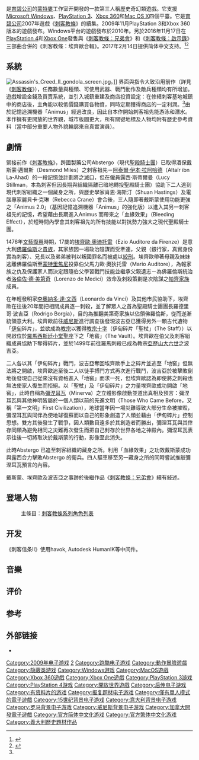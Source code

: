 {{NoteTA
|T=zh-hans:刺客信条II;zh-hk:刺客教條II;zh-tw:刺客教條II;
|1=zh-hans:刺客信条;zh-hk:刺客教條;zh-tw:刺客教條;
|2=zh-hans:奥狄托雷;zh-hant:奧狄托雷
|G1=Games
}}
{{Infobox VG
| title        = 刺客信条II
| english      = Assassin's Creed II
| image = File:Assassins_Creed_2_Box_Art.jpg
| caption      =  《刺客信条II》封面
| developer    = [[育碧蒙特利尔|育碧蒙特利尔]]
| publisher    = [[育碧软件|育碧软件]]
| designer     = [[Patrice_Désilets|Patrice Désilets]]（创作总监）<ref name="gi-ac2">{{cite news |title=Assassin's Creed II |url=http://www.gameinformer.com/Magazine/Insider/Articles/Article/200905/A09.0414.1437.20481.htm |format=Fee required |pages=36–45 |work=[[Game_Informer|Game Informer]] |date=2009-04-16 |accessdate=2010-08-03 |archive-date=2009-04-20 |archive-url=https://web.archive.org/web/20090420130306/http://www.gameinformer.com/Magazine/Insider/Articles/Article/200905/A09.0414.1437.20481.htm }}</ref><br />Sébastien Puel（制作人）<ref name="gamersyde">{{cite web | url=http://www.gamersyde.com/news_7711_en.html | title=Assassin's Creed 2:Artwork and QA | work=Gamersyde | date=2009-04-17 | accessdate=2009-04-21 | archive-date=2015-11-27 | archive-url=https://web.archive.org/web/20151127035716/http://www.gamersyde.com/news_7711_en.html | dead-url=yes }}</ref><br />[[捷德·雷蒙德|捷德·雷蒙德]]（执行总监）<ref>{{cite web |url=http://www.youtube.com/watch?v=ZNJqa2rUdCY |title=Assassin's Creed 2 - Dev Diary #1 |accessdate=2009-05-07 |archive-date=2020-07-12 |archive-url=https://web.archive.org/web/20200712062843/https://www.youtube.com/watch?v=ZNJqa2rUdCY |dead-url=no }}</ref>
| composer     = [[Jesper_Kyd|Jesper Kyd]]<ref name="jesperkyd-preorder">{{cite web |url=http://assassinscreed.uk.ubi.com/assassins-creed-2/preorder.php |title=Assassin's Creed 2 Pre-Order |publisher=Assassinscreed.uk.ubi.com |date= |accessdate=2009-06-27 |archive-date=2009-11-17 |archive-url=https://web.archive.org/web/20091117045220/http://assassinscreed.uk.ubi.com/assassins-creed-2/preorder.php |dead-url=yes }}</ref>
| writer       = [[Corey_May|Corey May]]<ref name="jesperkyd-preorder"/>、Joshua Rubin、Jeffrey Yohalem
| series       = [[刺客信条系列|刺客信条系列]]
| engine       = [[Anvil引擎|Anvil引擎]]<ref>{{cite web |url=http://www.pcgameshardware.com/aid,684874/Assassins-Creed-2-Engine-detailed/News/ |title=PC Games Hardware: "Assassin's Creed 2: Engine detailed" |date=2009-05-19 |author=Bayer, Thilo |work=PC Games Hardware |accessdate=2010-08-03 |archive-date=2015-11-19 |archive-url=https://web.archive.org/web/20151119233202/http://www.pcgameshardware.com/aid,684874/Assassins-Creed-2-Engine-detailed/News/ |dead-url=no }}</ref>
| released     =  '''PlayStation 3'''、'''Xbox 360'''{{Vgrelease|NA|2009年11月17日<ref name="euro_g_date">{{cite web |author=Ellie Gibson |url=http://www.eurogamer.net/articles/e3-assassins-creed-2-gets-release-date |title=E3: Assassin's Creed 2 gets release date News // None /// Eurogamer - Games Reviews, News and More |publisher=Eurogamer.net |date=2009-06-02 |accessdate=2009-06-27 |archive-date=2015-06-29 |archive-url=https://web.archive.org/web/20150629204625/http://www.eurogamer.net/articles/e3-assassins-creed-2-gets-release-date |dead-url=no }}</ref>|EU|2009年11月19日<ref name="paldate">{{cite web |url=http://www.computerandvideogames.com/article.php?id=217432 |title=News: Assassin's Creed II gets Euro date |publisher=ComputerAndVideoGames.com |date=2009-06-12 |accessdate=2009-06-27 |archive-date=2009-06-15 |archive-url=https://web.archive.org/web/20090615063456/http://www.computerandvideogames.com/article.php?id=217432 |dead-url=no }}</ref>}}
'''Microsoft Windows'''{{Vgrelease|EU|2010年3月5日|NA|2010年3月9日}}
'''Mac OS X'''{{Vgrelease|EU|2010年9月<ref>{{cite web |url=http://www.joystiq.com/2010/07/22/splinter-cell-conviction-and-assassins-creed-2-sneaking-to-mac/ |title=Splinter Cell Conviction and Assassin's Creed 2 sneaking to Mac by September |publisher=Joystiq |date=2010-07-22 |accessdate=2010-07-24 |archive-url=https://web.archive.org/web/20100724070301/http://www.joystiq.com/2010/07/22/splinter-cell-conviction-and-assassins-creed-2-sneaking-to-mac/ |archive-date=2010-07-24 |dead-url=yes }}</ref><ref>{{Cite_web | url= http://store.steampowered.com/app/33230/?snr=1_7_7_230_150_14 | title = Steam 上的 Assassin's Creed 2 Deluxe Edition | publisher = Steam | accessdate=2016-10-19}}</ref>}}
| genre = [[第三人称游戏|第三人称]][[冒险游戏|冒险]]
| modes        = [[单人电子游戏|单人]]
| platforms    = {{spml|[[Mac_OS_X|Mac OS X]]|[[Microsoft_Windows|Microsoft Windows]]|[[PlayStation_3|PlayStation 3]]|[[Xbox_360|Xbox 360]]|[[Java_ME|Java ME]]|[[PlayStation_4|PlayStation 4]]|[[Xbox_One|Xbox One]]}}
}}

{{Vgname|刺客教條II|en=Assassin's Creed II|cn=刺客信条II|tw=刺客教條II|hk=tw}}是[[育碧公司|育碧公司]]的[[蒙特利尔|蒙特婁]]工作室开開發的一款第三人稱歷史奇幻類遊戲。它支援[[Microsoft_Windows|Microsoft Windows]]、[[PlayStation_3|PlayStation 3]]、[[Xbox_360|Xbox 360]]和[[Mac_OS_X|Mac OS X]]四個平臺。它是[[育碧公司|育碧公司]]2007年遊戲《[[刺客教條_(遊戲)|刺客教條]]》的續集。2009年11月PlayStation 3和Xbox 360版本的遊戲發布。Windows平台的遊戲發布於2010年。另於2016年11月17日在[[PlayStation_4|PlayStation 4]]和[[Xbox_One|Xbox One]]發售與《[[刺客教條：兄弟會|刺客教條：兄弟會]]》和《[[刺客教條：啟示錄|刺客教條：啟示錄]]》三部曲合併的《刺客教條：埃齊歐合輯》。2017年2月14日提供简体中文支持。<ref>{{Cite web |url = http://www.ubisoft.com.cn/news2/show/1301 |title = 《刺客信条2》首发简体中文 《刺客信条》电影今日全国上映 |author =  |date = 2017-02-24 |publisher = 育碧中国 |language = zh-cn |accessdate = 2017-11-04 |archive-date = 2019-06-12 |archive-url = https://web.archive.org/web/20190612004545/https://www.ubisoft.com.cn/news2/show/1301 |dead-url = no }}</ref><ref>{{Cite web |url = http://www.sohu.com/a/127242919_282865 |title = 育碧官方中文回归计划正式启动！ |author =  |date = 2017-02-25 |publisher = 搜狐 |language = zh-cn |accessdate = 2017-08-11 |archive-date = 2019-06-10 |archive-url = https://web.archive.org/web/20190610012225/http://www.sohu.com/a/127242919_282865 |dead-url = no }}</ref>

== 系統 ==
[[File:Assassin's_Creed_II_gondola_screen.jpg|thumb]]。]]
界面與指令大致沿用前作（詳見《[[刺客教條_(遊戲)|刺客教條]]》），任務數量與種類、可使用武器、戰鬥動作及敵兵種類均有所增加。遊戲增設金錢及買賣系統，並引入城鎮重建及商店投資設定：在修繕刺客基地城鎮中的商店後，主角能以較低價錢購買各物資，同時定期獲得商店的一定利潤。<ref name="gi-ac2"/>由於記憶追溯機器「Animus」經過改良，因此自本作開始刺客祖先能游泳和潛水。本作擁有更開放的世界觀，城市版圖更大，所有關键地標及人物均附有歷史參考資料（當中部分重要人物外貌輪廓來自真實演員）。

== 劇情 ==
緊接前作《[[刺客教條_(遊戲)|刺客教條]]》，跨國製藥公司Abstergo（現代[[聖殿騎士團|聖殿騎士團]]）已取得酒保戴斯蒙·邁爾斯（Desmond Miles）之刺客祖先－[[阿泰爾·伊本·拉阿哈德|阿泰爾·伊本·拉阿哈德]]（Altaïr ibn La-Ahad）的一段記憶並計劃將之滅口，但在僱員露西·斯蒂爾曼（Lucy Stillman，本為刺客但因長期與組織隔離已暗地轉投聖殿騎士團）協助下二人逃到現代刺客組織之一個藏身之所，與歷史學家肖恩·海斯汀（Shuan Hastings）及電腦專家麗貝卡·克琳（Rebecca Crane）會合後，三人隨即著戴斯蒙使用功能更強之「Animus 2.0」（基因記憶追溯機器「Animus」的強化版）以進入其另一刺客祖先的記憶，希望藉由長期進入Animus 而帶來之「血緣效果」（Bleeding Effect），於短時間內學會其刺客祖先的所有技能以對抗勢力強大之現代聖殿騎士團。

1476年[[文藝復興|文藝復興]]時期，17歲的[[埃齊歐·奧迪托雷|埃齊歐·奧迪托雷]]（Ezio Auditore da Firenze）是意大利[[佛羅倫斯|佛羅倫斯]]之[[貴族|貴族]]，其家族因一場政治陰謀而受牽連，父親（銀行家，真實身份實為刺客）、兄長以及弟弟被判以叛國罪名而被處以[[絞刑|絞刑]]。埃齊歐帶著母親及妹妹逃離佛羅倫斯至[[蒙特里焦尼|蒙特里焦尼]]投靠伯父馬力歐·奧狄托雷（Mario Auditore），為報家族之仇及保護家人而決定跟隨伯父學習戰鬥技能並繼承父親遺志－為佛羅倫斯統治者[[洛倫佐·德·美第奇|洛倫佐·德·美第奇]]（Lorenzo de Medici）效命及刺殺策劃是次陰謀之[[帕齊家族|帕齊家族]]成員。

在年輕發明家[[李奧納多·達·文西|李奧納多·達·文西]]（Leonardo da Vinci）及其他市民協助下，埃齊歐在往後20年間把相關成員逐一刺殺，並了解眾人之首為聖殿騎士團團長羅德里哥·波吉亞（Rodrigo Borgia），目的為推翻美第奇家族以佔領佛羅倫斯，從而遂漸統領意大利。埃齊歐前往[[威尼斯|威尼斯]]進行調查後發現波吉亞已獲得另外一顆古代遺物「[[伊甸|伊甸]]碎片」，並欲成為[[教宗|教宗]]以獲得[[教宗十字|教宗十字]]（伊甸碎片「聖杖」（The Staff））以開啟位於[[羅馬|羅馬]][[西斯廷小堂|西斯廷小堂]][[聖座|聖座]]下之「地窖」（The Vault）。埃齊歐在伯父及刺客組織成員協助下奪得碎片，並於1499年前往羅馬刺殺已成為教宗[[亞歷山大六世|亞歷山大六世]]之波吉亞。

二人各以其「伊甸碎片」戰鬥，波吉亞奪回埃齊歐手上之碎片並逃至「地窖」但無法將之開啟，埃齊歐追至後二人以徒手搏鬥方式再次進行戰鬥，波吉亞於被擊敗倒地後發現自己從來沒有資格進入「地窖」而求一死，但埃齊歐認為即使將之刺殺也無法使家人復生而拒絕。以「聖杖」及「伊甸碎片」之力量埃齊歐成功開啟「地窖」，此時自稱為[[彌涅耳瓦|彌涅耳瓦]]（Minerva）之立體影像啟動並道出真相及預言：彌涅耳瓦與其他神明皆屬於一個人類以前的先進文明（Those Who Came Before，又稱「第一文明」First Civilization），地球當年因一場災難導致大部分生命被摧毀，彌涅耳瓦與同伴為使地球復蘇而以自己的形象創造了人類並藉由「伊甸碎片」控制思想。雙方其後發生了戰爭，因人類數目遠多於其創造者而勝出，彌涅耳瓦與其倖存同類為避免相同之災難再次發生而把自己封存於世界各地之神殿內。彌涅耳瓦表示往後一切將取決於戴斯蒙的行動，影像至此消失。

此時Abstergo 已追至刺客組織的藏身之所。利用「血緣效果」之功效戴斯蒙成功與露西合力擊敗Abstergo 的衛兵。四人驅車移至另一藏身之所的同時嘗試推敲彌涅耳瓦預言的內容。

戴斯蒙、埃齊歐及波吉亞之事跡於後繼作品《[[刺客教條：兄弟會|刺客教條：兄弟會]]》續有敍述。

== 登場人物 ==

: 主條目：[[刺客教條系列角色列表|刺客教條系列角色列表]]

== 开发 ==
《刺客信条II》使用havok, Autodesk HumanIK等中间件。

== 音樂 ==
{{tracklist
| collapsed = yes
| headline  = ''Assassin's Creed II: Original Soundtrack''
| title1    = Earth
| note1     = 
| length1   = 3:58
| title2    = Venice Rooftops
| note2     = 
| length2   = 3:17
| title3    = Ezio's Family
| note3     = 
| length3   = 3:57
| title4    = Florence Tarantella
| note4     = 
| length4   = 1:51
| title5    = Home in Florence
| note5     = 
| length5   = 4:29
| title6    = Approaching Target 1
| note6     = 
| length6   = 3:35
| title7    = Approaching Target 2
| note7     = 
| length7   = 6:06
| title8    = Venice Fight
| note8     = 
| length8   = 2:01
| title9    = Florence Escape
| note9     = 
| length9   = 2:49
| title10   = Tour of Venice
| note10    = 
| length10  = 3:15
| title11   = Flight Over Venice 1
| note11    = 
| length11  = 5:09
| title12   = Back in Venice
| note12    = 
| length12  = 1:32
| title13   = Dream of Venice
| note13    = 
| length13  = 4:23
| title14   = Home of the Brotherhood
| note14    = 
| length14  = 3:26
| title15   = Leonardo's Inventions, Part 1
| note15    = 
| length15  = 2:11
| title16   = Venice Combat Low
| note16    = 
| length16  = 1:44
| title17   = Venice Escape
| note17    = 
| length17  = 3:26
| title18   = Darkness Falls in Florence
| note18    = 
| length18  = 4:05
| title19   = Sanctuary
| note19    = 
| length19  = 4:05
| title20   = The Madam
| note20    = 
| length20  = 1:04
| title21   = Approaching Target 3
| note21    = 
| length21  = 5:52
| title22   = Flight Over Venice 2
| note22    = 
| length22  = 5:18
| title23   = Ezio in Florence
| note23    = 
| length23  = 2:18
| title24   = Venice Industry
| note24    = 
| length24  = 3:09
| title25   = Stealth
| note25    = 
| length25  = 2:22
| title26   = Venice Combat
| note26    = 
| length26  = 2:03
| title27   = Notorious
| note27    = 
| length27  = 1:14
| title28   = Night Mission in Venice
| note28    = 
| length28  = 2:11
| title29   = Chariot Chase
| note29    = 
| length29  = 3:20
| title30   = The Plague
| note30    = 
| length30  = 3:30
| title31   = Wetlands Combat
| note31    = 
| length31  = 2:28
| title32   = Wetlands Escape
| note32    = 
| length32  = 2:36
| title33   = Leonardo's Inventions, Part 2
| note33    = 
| length33  = 2:47
| title34   = Hideout
| note34    = 
| length34  = 2:40
| title35   = The Animus 2.0
| note35    = 
| length35  = 4:14
}}
{{tracklist
| collapsed = yes
| headline  = ''Assassin's Creed II [Black Edition]: Original Soundtrack''
| title1    = Earth
| note1     = 
| length1   = 3:59
| title2    = Venice Rooftops
| note2     = 
| length2   = 3:18
| title3    = Ezio in Florence
| note3     = 
| length3   = 2:19
| title4    = Home in Florence
| note4     = 
| length4   = 5:02
| title5    = Ezio's Family
| note5     = 
| length5   = 4:21
| title6    = Sanctuary
| note6     = 
| length6   = 3:56
| title7    = Stealth
| note7     = 
| length7   = 2:20
| title8    = Florence Escape
| note8     = 
| length8   = 2:50
| title9    = Approaching Target 1
| note9     = 
| length9   = 3:34
| title10   = Approaching Target 2
| note10    = 
| length10  = 6:07
| title11   = Leonardo's Invention Part 1
| note11    = 
| length11  = 2:22
| title12   = Tour of Venice
| note12    = 
| length12  = 3:16
| title13   = Flight Over Venice
| note13    = 
| length13  = 4:50
| title14   = Darkness Falls
| note14    = 
| length14  = 4:05
}}

== 评价 ==
{{Video game reviews
| title = 
| MC = PS3: 91/100<ref name="metacriticps3">{{cite web |url=https://www.metacritic.com/game/playstation-3/assassins-creed-ii |title=Assassin's Creed II for PlayStation 3 Reviews |work=[[Metacritic|Metacritic]] |accessdate=2010-12-20 |archiveurl=https://web.archive.org/web/20110211015857/http://www.metacritic.com/game/playstation-3/assassins-creed-ii |archivedate=2011-02-11 |dead-url=no }}</ref><br />X360: 90/100<ref name="metacritic360">{{cite web |url=https://www.metacritic.com/game/xbox-360/assassins-creed-ii |title=Assassin's Creed II for Xbox 360 Reviews |work=[[Metacritic|Metacritic]] |accessdate=2010-12-20 |archiveurl=https://web.archive.org/web/20110829053442/http://www.metacritic.com/game/xbox-360/assassins-creed-ii |archivedate=2011-08-29 |dead-url=no }}</ref><br />PC: 86/100<ref>{{cite web |url=https://www.metacritic.com/game/pc/assassins-creed-ii |title=Assassin's Creed II for PC Reviews |work=[[Metacritic|Metacritic]] |accessdate=2010-12-20 |archiveurl=https://web.archive.org/web/20110929173426/http://www.metacritic.com/game/pc/assassins-creed-ii |archivedate=2011-09-29 |dead-url=no }}</ref>
| 1UP = A-<ref>{{cite web |url=http://www.1up.com/reviews/assassin-creed-2-review |title=Assassin's Creed 2 Review for the PS3, Xbox 360 |author=Parish, Jeremy |date=2009-11-17 |work=1up.com |accessdate=2010-01-11 |archive-url=https://web.archive.org/web/20120121223357/http://www.1up.com/reviews/assassin-creed-2-review |archive-date=2012-01-21 |dead-url=no }}</ref>
| CVG = 9.4/10<ref>{{cite web |url=http://www.computerandvideogames.com/article.php?id=227512 |title=Assassins Creed 2 Review |author=Robinson, Andy |date=2009-11-17 |work=Computerandvideogames.com |accessdate=2010-01-11 |archiveurl=https://web.archive.org/web/20100102111822/http://computerandvideogames.com/article.php?id=227512 |archivedate=2010-01-02 |dead-url=no }}</ref>
| Edge = 8/10<ref>{{cite web |url=http://www.next-gen.biz/reviews/review-assassins-creed-ii?page=2 |archive-url=https://archive.today/20120703164132/http://www.next-gen.biz/reviews/review-assassins-creed-ii?page=2 |dead-url=yes |archive-date=2012-07-03 |title=Review: Assassin's Creed II |date=2009-11-17 |work=Edge |accessdate=2020-05-02 }}</ref>
| GI = 9.5/10<ref name="GIRev">{{cite web |url=http://gameinformer.com/games/assassins_creed_ii/b/ps3/archive/2009/11/17/review.aspx |title=Ubisoft Gets The Sequel Right — Assassin's Creed II — PlayStation 3 |work=Gameinformer |date=2009-11-17 |author=Miller, Matt |accessdate=2010-01-11 |archiveurl=https://web.archive.org/web/20100106032518/http://gameinformer.com/games/assassins_creed_ii/b/ps3/archive/2009/11/17/review.aspx |archivedate=2010-01-06 |dead-url=no }}</ref>
| GamePro = {{Rating|5|5}}<ref>{{cite web |url=http://www.gamepro.com/article/reviews/212960/assassins-creed-2/ |title=Assassin's Creed 2 Review |author=Davison, John |date=2009-11-17 |work=Gamepro |accessdate=2010-01-11 |archiveurl=https://web.archive.org/web/20100121133711/http://www.gamepro.com/article/reviews/212960/assassins-creed-2/ |archivedate=2010-01-21 |dead-url=no }}</ref>
| GSpot = PS3/X360: 9/10<ref>{{cite web |url=http://www.gamespot.com/xbox360/action/assassinscreed2/review.html |title=Assassin's Creed II Review |work=Gamespot |author="VanOrd, Kevin |date=2009-11-17 |accessdate=2010-01-11 |archiveurl=https://web.archive.org/web/20100224100900/http://www.gamespot.com/xbox360/action/assassinscreed2/review.html |archivedate=2010-02-24 |dead-url=no }}</ref><br />PC: 8/10
| GSpy = {{Rating|5|5}}<ref name="GameSpy review">{{cite web |url=http://ps3.gamespy.com/playstation-3/assassins-creed-2/1046764p1.html |title=The Consensus: Assassin's Creed II Review |last=Tuttle |first=Will |publisher=[[GameSpy|GameSpy]] |date=2009-11-17 |accessdate=2010-01-17 |dead-url=yes |archiveurl=https://web.archive.org/web/20091121040638/http://ps3.gamespy.com/playstation-3/assassins-creed-2/1046764p1.html |archivedate=2009-11-21 }}</ref>
| GRadar = {{Rating|5|5}}<ref>{{cite web |url=http://www.gamesradar.com/ps3/assassins-creed-ii/review/assassins-creed-ii/a-2009111713085817004395/g-2009012817019669068 |title=Assassin's Creed II, Assassin's Creed II Review |work=Game Radar.com |date=2009-11-10 |accessdate=2010-01-11 |archive-url=https://web.archive.org/web/20160423204714/http://www.gamesradar.com/ps3/assassins-creed-ii/review/assassins-creed-ii/a-2009111713085817004395/g-2009012817019669068/ |archive-date=2016-04-23 |dead-url=no }}</ref>
| GT = 9.2/10<ref>{{cite web |url=http://www.gametrailers.com/video/review-assassins-creed/58371 |title=Assassin's Creed II Video Game, Review |date=2009-11-17 |accessdate=2010-01-11 |work=Gametrailers.com |archiveurl=https://web.archive.org/web/20100127111704/http://www.gametrailers.com/video/review-assassins-creed/58371 |archivedate=2010-01-27 |dead-url=no }}</ref>
| IGN = 9.2/10<ref>{{cite web |url=http://xbox360.ign.com/articles/104/1045745p1.html |title=Assassin's Creed II Review — Xbox 360 Review |work=IGN |author=Clayman, David |date=2009-11-17 |accessdate=2010-01-11 |archive-url=https://web.archive.org/web/20091123142815/http://xbox360.ign.com/articles/104/1045745p1.html |archive-date=2009-11-23 |dead-url=yes }}</ref>
| TX = 9.5/10<ref>{{cite web |url=http://reviews.teamxbox.com/xbox-360/1808/Assassins-Creed-II/p1/ |title=Assassin's Creed II Review (Xbox 360) |date=2009-11-17 |work=Teamxbox.com |author=Gies, Arthur |accessdate=2010-01-11 |dead-url=yes |archiveurl=https://web.archive.org/web/20091120185511/http://reviews.teamxbox.com/xbox-360/1808/Assassins-Creed-II/p1/ |archivedate=2009-11-20 }}</ref>
<!-- Awards -->
}}

== 参考 ==
{{Reflist|30em}}

== 外部链接 ==
* {{IMDb title|id=1201133}}

{{刺客信条}}

{{DEFAULTSORT:Assassin's Creed II}}
[[Category:2009年电子游戏|Category:2009年电子游戏]]
[[Category:刺客教條系列電子遊戲|2]]
[[Category:跑酷电子游戏|Category:跑酷电子游戏]]
[[Category:動作冒險遊戲|Category:動作冒險遊戲]]
[[Category:隐蔽类游戏|Category:隐蔽类游戏]]
[[Category:Windows游戏|Category:Windows游戏]]
[[Category:MacOS遊戲|Category:MacOS遊戲]]
[[Category:Xbox_360遊戲|Category:Xbox 360遊戲]]
[[Category:Xbox_One遊戲|Category:Xbox One遊戲]]
[[Category:PlayStation_3游戏|Category:PlayStation 3游戏]]
[[Category:PlayStation_4游戏|Category:PlayStation 4游戏]]
[[Category:開放世界遊戲|Category:開放世界遊戲]]
[[Category:后传电子游戏|Category:后传电子游戏]]
[[Category:有资料片的游戏|Category:有资料片的游戏]]
[[Category:报复题材电子游戏|Category:报复题材电子游戏]]
[[Category:僅有單人模式的電子遊戲|Category:僅有單人模式的電子遊戲]]
[[Category:15世纪背景电子游戏|Category:15世纪背景电子游戏]]
[[Category:意大利背景电子游戏|Category:意大利背景电子游戏]]
[[Category:罗马背景电子游戏|Category:罗马背景电子游戏]]
[[Category:威尼斯背景电子游戏|Category:威尼斯背景电子游戏]]
[[Category:加拿大開發電子遊戲|Category:加拿大開發電子遊戲]]
[[Category:官方简体中文化游戏|Category:官方简体中文化游戏]]
[[Category:官方繁体中文化游戏|Category:官方繁体中文化游戏]]
[[Category:義大利歷史題材作品|Category:義大利歷史題材作品]]